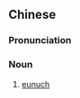 {{also|阉官}}
==Chinese==
{{zh-forms|s=阉官}}

===Pronunciation===
{{zh-pron
|m=yānguān
|mn=iam-koaⁿ
|cat=n
}}

===Noun===
{{zh-noun}}

# {{lb|zh|archaic}} [[eunuch]]